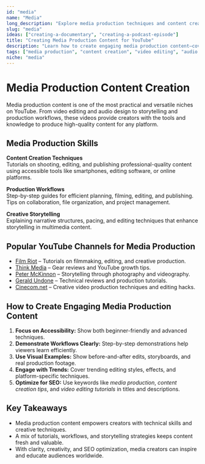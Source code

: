 ```yaml
---
id: "media"
name: "Media"
long_description: "Explore media production techniques and content creation processes."
slug: "media"
ideas: ["creating-a-documentary", "creating-a-podcast-episode"]
title: "Creating Media Production Content for YouTube"
description: "Learn how to create engaging media production content—covering video editing, audio production, storytelling, and efficient workflows."
tags: ["media production", "content creation", "video editing", "audio production", "storytelling", "production workflows", "multimedia content"]
niche: "media"
---
```


# Media Production Content Creation

Media production content is one of the most practical and versatile niches on YouTube. From video editing and audio design to storytelling and production workflows, these videos provide creators with the tools and knowledge to produce high-quality content for any platform.

## Media Production Skills

**Content Creation Techniques**  
Tutorials on shooting, editing, and publishing professional-quality content using accessible tools like smartphones, editing software, or online platforms.  

**Production Workflows**  
Step-by-step guides for efficient planning, filming, editing, and publishing. Tips on collaboration, file organization, and project management.  

**Creative Storytelling**  
Explaining narrative structures, pacing, and editing techniques that enhance storytelling in multimedia content.  


## Popular YouTube Channels for Media Production

- [Film Riot](https://www.youtube.com/@FilmRiot) – Tutorials on filmmaking, editing, and creative production.  
- [Think Media](https://www.youtube.com/@ThinkMediaTV) – Gear reviews and YouTube growth tips.  
- [Peter McKinnon](https://www.youtube.com/@petermckinnon) – Storytelling through photography and videography.  
- [Gerald Undone](https://www.youtube.com/@GeraldUndone) – Technical reviews and production tutorials.  
- [Cinecom.net](https://www.youtube.com/@Cinecomnet) – Creative video production techniques and editing hacks.  


## How to Create Engaging Media Production Content

1. **Focus on Accessibility:** Show both beginner-friendly and advanced techniques.  
2. **Demonstrate Workflows Clearly:** Step-by-step demonstrations help viewers learn efficiently.  
3. **Use Visual Examples:** Show before-and-after edits, storyboards, and real production footage.  
4. **Engage with Trends:** Cover trending editing styles, effects, and platform-specific techniques.  
5. **Optimize for SEO:** Use keywords like *media production*, *content creation tips*, and *video editing tutorials* in titles and descriptions.  


## Key Takeaways

- Media production content empowers creators with technical skills and creative techniques.  
- A mix of tutorials, workflows, and storytelling strategies keeps content fresh and valuable.  
- With clarity, creativity, and SEO optimization, media creators can inspire and educate audiences worldwide.  
